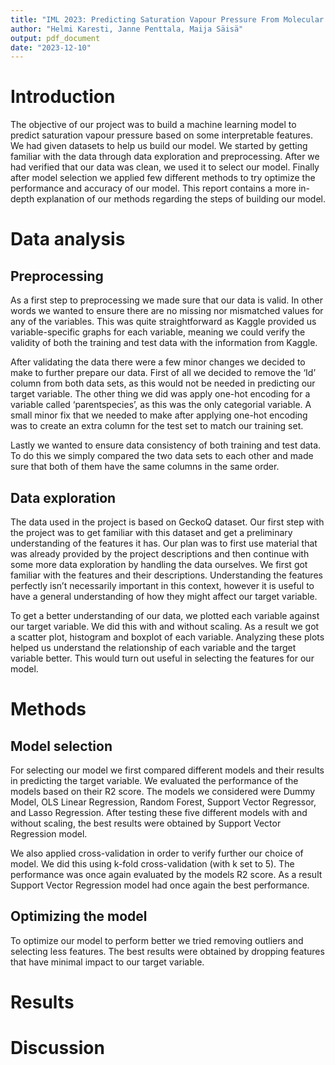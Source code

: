 ---
title: "IML 2023: Predicting Saturation Vapour Pressure From Molecular Properties"
author: "Helmi Karesti, Janne Penttala, Maija Säisä"
output: pdf_document
date: "2023-12-10"
---

# Introduction

The objective of our project was to build a machine learning model to predict saturation vapour pressure based on some interpretable features. We had given datasets to help us build our model. We started by getting familiar with the data through data exploration and preprocessing. After we had verified that our data was clean, we used it to select our model. Finally after model selection we applied few different methods to try optimize the performance and accuracy of our model. This report contains a more in-depth explanation of our methods regarding the steps of building our model.

# Data analysis

## Preprocessing

As a first step to preprocessing we made sure that our data is valid. In other words we wanted to ensure there are no missing nor mismatched values for any of the variables. This was quite straightforward as Kaggle provided us variable-specific graphs for each variable, meaning we could verify the validity of both the training and test data with the information from Kaggle. 

After validating the data there were a few minor changes we decided to make to further prepare our data. First of all we decided to remove the 'Id' column from both data sets, as this would not be needed in predicting our target variable. The other thing we did was apply one-hot encoding for a variable called 'parentspecies', as this was the only categorial variable. A small minor fix that we needed to make after applying one-hot encoding was to create an extra column for the test set to match our training set. 

Lastly we wanted to ensure data consistency of both training and test data. To do this we simply compared the two data sets to each other and made sure that both of them have the same columns in the same order.

## Data exploration

The data used in the project is based on GeckoQ dataset. Our first step with the project was to get familiar with this dataset and get a preliminary understanding of the features it has. Our plan was to first use material that was already provided by the project descriptions and then continue with some more data exploration by handling the data ourselves. We first got familiar with the features and their descriptions. Understanding the features perfectly isn't necessarily important in this context, however it is useful to have a general understanding of how they might affect our target variable.

To get a better understanding of our data, we plotted each variable against our target variable. We did this with and without scaling. As a result we got a scatter plot, histogram and boxplot of each variable. Analyzing these plots helped us understand the relationship of each variable and the target variable better. This would turn out useful in selecting the features for our model.

# Methods

## Model selection

For selecting our model we first compared different models and their results in predicting the target variable. We evaluated the performance of the models based on their R2 score. The models we considered were Dummy Model, OLS Linear Regression, Random Forest, Support Vector Regressor, and Lasso Regression. After testing these five different models with and without scaling, the best results were obtained by Support Vector Regression model.

We also applied cross-validation in order to verify further our choice of model. We did this using k-fold cross-validation (with k set to 5). The performance was once again evaluated by the models R2 score. As a result Support Vector Regression model had once again the best performance.

## Optimizing the model

To optimize our model to perform better we tried removing outliers and selecting less features. The best results were obtained by dropping features that have minimal impact to our target variable.

# Results


# Discussion

